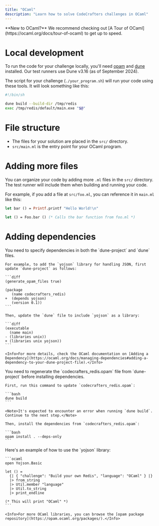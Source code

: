 ```yaml
---
title: "OCaml"
description: "Learn how to solve CodeCrafters challenges in OCaml"
---
```


<Note>
  **New to OCaml?** We recommend checking out [A Tour of
  OCaml](https://ocaml.org/docs/tour-of-ocaml) to get up to speed.
</Note>

# Local development

To run the code for your challenge locally, you'll need [opam](https://opam.ocaml.org/) and [dune](https://dune.build/install) installed. Our test runners use Dune v3.16 (as of September 2024).

The script for your challenge (`./your_program.sh`) will run your code using these tools. It will look something like this:

```sh
#!/bin/sh

dune build --build-dir /tmp/redis
exec /tmp/redis/default/main.exe "$@"
```

# File structure

- The files for your solution are placed in the `src/` directory.
- `src/main.ml` is the entry point for your OCaml program.

# Adding more files

You can organize your code by adding more `.ml` files in the `src/` directory. The test runner will include them when building and running your code.

For example, if you add a file at `src/foo.ml`, you can reference it in `main.ml` like this:

<CodeGroup>

```ocaml src/foo.ml
let bar () = Printf.printf "Hello World!\n"
```

```ocaml src/main.ml
let () = Foo.bar () (* Calls the bar function from foo.ml *)
```

</CodeGroup>

# Adding dependencies

<Steps>
  <Step title="Specify dependencies">
    You need to specify dependencies in both the `dune-project` and `dune` files.

    For example, to add the `yojson` library for handling JSON, first update `dune-project` as follows:

    ```diff
    (generate_opam_files true)

    (package
       (name codecrafters_redis)
    +  (depends yojson)
       (version 0.1))
    ```

    Then, update the `dune` file to include `yojson` as a library:

    ```diff
    (executable
      (name main)
    - (libraries unix))
    + (libraries unix yojson))
    ```

    <Info>For more details, check the OCaml documentation on [Adding a Dependency](https://ocaml.org/docs/managing-dependencies#adding-a-dependency-to-your-dune-project-file).</Info>

  </Step>
  
  <Step title="Install dependencies">
    You need to regenerate the `codecrafters_redis.opam` file from `dune-project` before installing dependencies.

    First, run this command to update `codecrafters_redis.opam`:

    ```bash
    dune build
    ```

    <Note>It's expected to encounter an error when running `dune build`. Continue to the next step.</Note>

    Then, install the dependencies from `codecrafters_redis.opam`:

    ```bash
    opam install . --deps-only
    ```

  </Step>

  <Step title="Use dependencies">
    Here's an example of how to use the `yojson` library:

    ```ocaml
    open Yojson.Basic

    let () =
      {| { "challenge": "Build your own Redis", "language": "OCaml" } |}
      |> from_string
      |> Util.member "language"
      |> Util.to_string
      |> print_endline

    (* This will print "OCaml" *)
    ```

    <Info>For more OCaml libraries, you can browse the [opam package repository](https://opam.ocaml.org/packages/).</Info>

  </Step>
</Steps>
